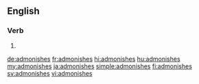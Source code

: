==English==

===Verb===
{{head|en|verb form}}

# {{en-third-person singular of|admonish}}

[[de:admonishes]]
[[fr:admonishes]]
[[hi:admonishes]]
[[hu:admonishes]]
[[my:admonishes]]
[[ja:admonishes]]
[[simple:admonishes]]
[[fi:admonishes]]
[[sv:admonishes]]
[[vi:admonishes]]